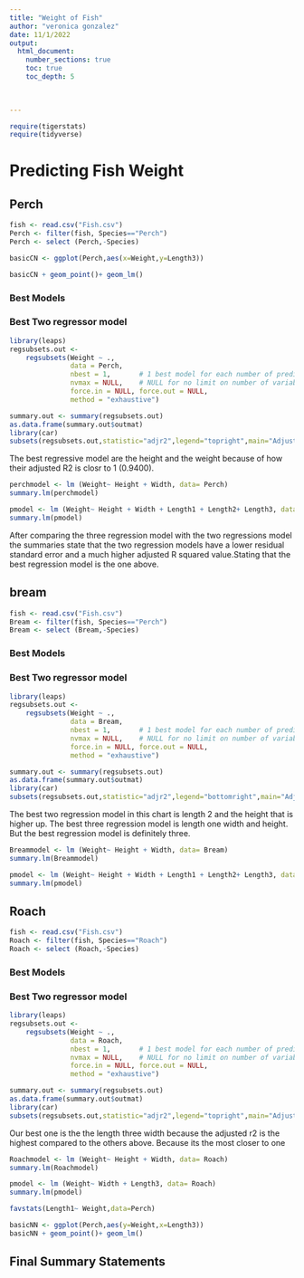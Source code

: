 ```yaml
---
title: "Weight of Fish"
author: "veronica gonzalez"
date: 11/1/2022  
output: 
  html_document:
    number_sections: true
    toc: true
    toc_depth: 5

 
    
---
```



```r
require(tigerstats)
require(tidyverse)
```

# Predicting Fish Weight


## Perch

```r
fish <- read.csv("Fish.csv")
Perch <- filter(fish, Species=="Perch")
Perch <- select (Perch,-Species)
```

```r
basicCN <- ggplot(Perch,aes(x=Weight,y=Length3))

basicCN + geom_point()+ geom_lm()
```




### Best Models



### Best Two regressor model

```r
library(leaps)
regsubsets.out <-
    regsubsets(Weight ~ .,
               data = Perch,
               nbest = 1,       # 1 best model for each number of predictors
               nvmax = NULL,    # NULL for no limit on number of variables
               force.in = NULL, force.out = NULL,
               method = "exhaustive")

summary.out <- summary(regsubsets.out)
as.data.frame(summary.out$outmat)
library(car)
subsets(regsubsets.out,statistic="adjr2",legend="topright",main="Adjusted R^2")
```

The best regressive model are the height and the weight because of how their adjusted R2 is closr to 1  (0.9400). 

```r
perchmodel <- lm (Weight~ Height + Width, data= Perch)
summary.lm(perchmodel)
```

```r
pmodel <- lm (Weight~ Height + Width + Length1 + Length2+ Length3, data= Perch)
summary.lm(pmodel)
```

After comparing the three regression model with the two regressions model the summaries state that the two regression models have a lower residual standard error and a much higher adjusted R squared value.Stating that the best regression model is the one above. 

## bream

```r
fish <- read.csv("Fish.csv")
Bream <- filter(fish, Species=="Perch")
Bream <- select (Bream,-Species)
```

### Best Models

### Best Two regressor model
```r
library(leaps)
regsubsets.out <-
    regsubsets(Weight ~ .,
               data = Bream,
               nbest = 1,       # 1 best model for each number of predictors
               nvmax = NULL,    # NULL for no limit on number of variables
               force.in = NULL, force.out = NULL,
               method = "exhaustive")

summary.out <- summary(regsubsets.out)
as.data.frame(summary.out$outmat)
library(car)
subsets(regsubsets.out,statistic="adjr2",legend="bottomright",main="Adjusted R^2")
```

The best two regression model in this chart is length 2 and the height that is higher up. The best three regression model is length one width and height. But the best regression model is definitely three. 

```r
Breammodel <- lm (Weight~ Height + Width, data= Bream)
summary.lm(Breammodel)
```

```r
pmodel <- lm (Weight~ Height + Width + Length1 + Length2+ Length3, data= Bream)
summary.lm(pmodel)
```

## Roach

```r
fish <- read.csv("Fish.csv")
Roach <- filter(fish, Species=="Roach")
Roach <- select (Roach,-Species)
```


### Best Models

### Best Two regressor model

```r
library(leaps)
regsubsets.out <-
    regsubsets(Weight ~ .,
               data = Roach,
               nbest = 1,       # 1 best model for each number of predictors
               nvmax = NULL,    # NULL for no limit on number of variables
               force.in = NULL, force.out = NULL,
               method = "exhaustive")

summary.out <- summary(regsubsets.out)
as.data.frame(summary.out$outmat)
library(car)
subsets(regsubsets.out,statistic="adjr2",legend="topright",main="Adjusted R^2")
```
Our best one is the the length three width because the adjusted r2 is the highest compared to the others above. Because its the most closer to one 




```r
Roachmodel <- lm (Weight~ Height + Width, data= Roach)
summary.lm(Roachmodel)
```

```r
pmodel <- lm (Weight~ Width + Length3, data= Roach)
summary.lm(pmodel)
```


```r
favstats(Length1~ Weight,data=Perch)
```

```r
basicNN <- ggplot(Perch,aes(y=Weight,x=Length3))
basicNN + geom_point()+ geom_lm()
```

## Final Summary Statements





